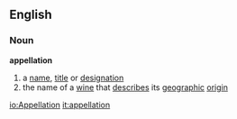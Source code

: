 ==English==

===Noun===
'''appellation'''
#a [[name]], [[title]] or [[designation]]
#the name of a [[wine]] that [[describe]]s its [[geographic]] [[origin]]

[[io:Appellation]]
[[it:appellation]]